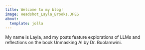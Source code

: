 ```yaml
---
title: Welcome to my blog!
image: Headshot_Layla_Brooks.JPEG
about:
  template: jolla
---
```


My name is Layla, and my posts feature explorations of LLMs and reflections on the book Unmasking AI by Dr. Buolamwini. 
